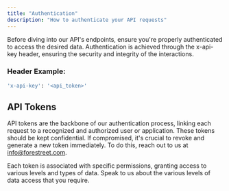 ```yaml
---
title: "Authentication"
description: "How to authenticate your API requests"
---
```


Before diving into our API's endpoints, ensure you're properly authenticated to access the desired data. Authentication is achieved through the x-api-key header, ensuring the security and integrity of the interactions.

### Header Example:

```bash
'x-api-key': '<api_token>'
```

## API Tokens

API tokens are the backbone of our authentication process, linking each request to a recognized and authorized user or application. These tokens should be kept confidential. If compromised, it's crucial to revoke and generate a new token immediately. To do this, reach out to us at info@forestreet.com.

Each token is associated with specific permissions, granting access to various levels and types of data. Speak to us about the various levels of data access that you require.
